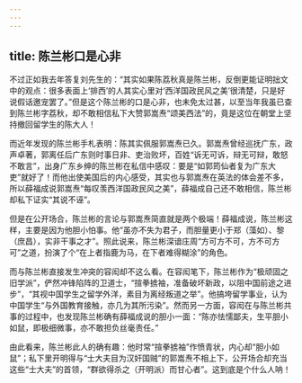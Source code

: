```yaml
---
---
---
```

title: 陈兰彬口是心非
---



不过正如我去年答复刘先生的：“其实如果陈荔秋真是陈兰彬，反倒更能证明拙文中的观点：很多表面上‘排西’的人其实心里对‘西洋国政民风之美’很清楚，只是好说假话邀宠罢了。”但是这个陈兰彬的口是心非，也未免太过甚，以至当年我虽已查到陈兰彬字荔秋，却不敢相信私下大赞郭嵩焘“颂美西法”的，竟是这位在朝堂上坚持撤回留学生的陈大人！

而近年发现的陈兰彬手札表明：陈其实佩服郭嵩焘已久。郭嵩焘曾经巡抚广东，政声卓著，郭离任后广东则时事日非、吏治败坏，百姓“诉无可诉，辩无可辩，敢怒不敢言”，出身广东乡绅的陈兰彬在私信中感叹：要是“如郭筠仙者复为广东大吏”就好了！而他出使美国后的内心感受，其实也与郭嵩焘在英法的体会差不多，所以薛福成说郭嵩焘“每叹羡西洋国政民风之美”，薛福成自己还不敢相信，陈兰彬却私下证实“其说不诬”。

但是在公开场合，陈兰彬的言论与郭嵩焘简直就是两个极端！薛福成说，陈兰彬这样，主要是因为他胆小怕事。他“虽亦不失为君子，而胆量更小于郑（藻如）、黎（庶昌），实非干事之才”。照此说来，陈兰彬深谙庄周“方可方不可，方不可方可”之道，扮演了个“在上者指鹿为马，在下者难得糊涂”的角色。

而与陈兰彬直接发生冲突的容闳却不这么看。在容闳笔下，陈兰彬作为“极顽固之旧学派”，俨然冲锋陷阵的卫道士，“揎拳掳袖，准备破坏新政，以阻中国前途之进步”，“其视中国学生之留学外洋，素目为离经叛道之举”。他搞垮留学事业，认为中国学生“与外国教育接触，亦几为其所污染”。然而另一方面，容闳在与陈兰彬共事的过程中，也发现陈兰彬确有薛福成说的胆小一面：“陈亦怯懦鄙夫，生平胆小如鼠，即极细微事，亦不敢担负丝毫责任。”

由此看来，陈兰彬此人的确有趣：他时常“揎拳掳袖”作愤青状，内心却“胆小如鼠”；私下里开明得与“士大夫目为汉奸国贼”的郭嵩焘不相上下，公开场合却充当这些“士大夫”的首领，“群欲得杀之（开明派）而甘心者”。这到底是个什么人呐！